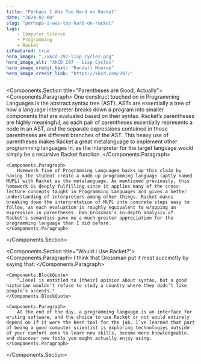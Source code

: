 ```yaml
---
title: "Perhaps I Was Too Hard on Racket"
date: "2024-02-08"
slug: "perhaps-i-was-too-hard-on-racket"
tags:
    - Computer Science
    - Programming
    - Racket
isFeatured: true
hero_image: "./xkcd-297-lisp-cycles.png"
hero_image_alt: "XKCD 297 - Lisp Cycles"
hero_image_credit_text: "Randall Munroe"
hero_image_credit_link: "https://xkcd.com/297/"
---
```



<Components.Section title="Parentheses are Good, Actually">
    <Components.Paragraph>
        One construct touched on in Programming Languages is the abstract syntax tree (AST). ASTs are essentially a tree of how a language interpreter breaks down a program into smaller components that are evaluated based on their syntax. Racket’s parentheses are highly meaningful, as each pair of parentheses essentially represents a node in an AST, and the separate expressions contained in those parentheses are different branches of the AST. This heavy use of parentheses makes Racket a great metalanguage to implement other programming languages in, as the interpreter for the target language would simply be a recursive Racket function.
    </Components.Paragraph>

    <Components.Paragraph>
        Homework five of Programming Languages backs up this claim by having the student create a made-up programming language (aptly named MUPL) with Racket as the metalanguage. As mentioned previously, this homework is deeply fulfilling since it applies many of the cross-lecture concepts taught in Programming Languages and gives a better understanding of interpreters among other things. Racket makes breaking down the interpretation of MUPL into concrete steps easy to follow, as each evaluation is roughly equivalent to wrapping an expression in parentheses. Dan Grossman’s in-depth analysis of Racket’s semantics gave me a much greater appreciation for the programming language than I did before.
    </Components.Paragraph>
</Components.Section>

<Components.Section title="Would I Use Racket?">
    <Components.Paragraph>
        I think that Grossman put it most succinctly by saying that:
    </Components.Paragraph>

    <Components.BlockQuote>
        “…[one] is entitled to [their] opinion about syntax, but a good historian wouldn’t refuse to study a country where they didn’t like people’s accents."
    </Components.BlockQuote>

    <Components.Paragraph>
        At the end of the day, a programming language is an interface for writing software, and the choice to use Racket or not would entirely depend on if it were the best tool for the job. I’ve learned that part of being a good computer scientist is exploring technologies outside of your comfort zone to learn new skills, become more knowledgeable, and discover new tools you might actually enjoy using.
    </Components.Paragraph>
</Components.Section>